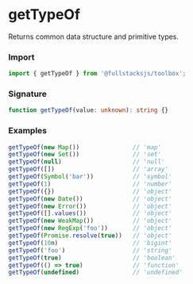 # getTypeOf

Returns common data structure and primitive types.

### Import

```typescript copy
import { getTypeOf } from '@fullstacksjs/toolbox';
```

### Signature

```typescript copy
function getTypeOf(value: unknown): string {}
```

### Examples

```typescript copy
getTypeOf(new Map())               // 'map'
getTypeOf(new Set())               // 'set'
getTypeOf(null)                    // 'null'
getTypeOf([])                      // 'array'
getTypeOf(Symbol('bar'))           // 'symbol'
getTypeOf(1)                       // 'number'
getTypeOf({})                      // 'object'
getTypeOf(new Date())              // 'object'
getTypeOf(new Error())             // 'object'
getTypeOf([].values())             // 'object'
getTypeOf(new WeakMap())           // 'object'
getTypeOf(new RegExp('foo'))       // 'object'
getTypeOf(Promise.resolve(true))   // 'object'
getTypeOf(10n)                     // 'bigint'
getTypeOf('foo')                   // 'string'
getTypeOf(true)                    // 'boolean'
getTypeOf(() => true)              // 'function'
getTypeOf(undefined)               // 'undefined'
```
